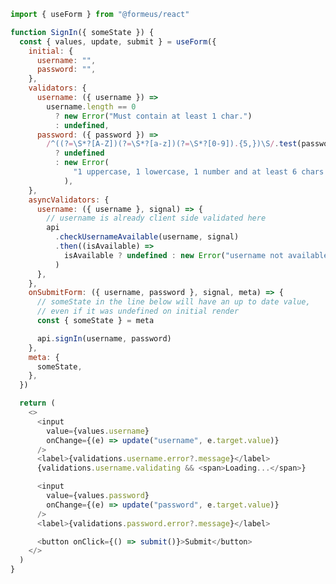 ```js showLineNumbers copy
import { useForm } from "@formeus/react"

function SignIn({ someState }) {
  const { values, update, submit } = useForm({
    initial: {
      username: "",
      password: "",
    },
    validators: {
      username: ({ username }) =>
        username.length == 0
          ? new Error("Must contain at least 1 char.")
          : undefined,
      password: ({ password }) =>
        /^((?=\S*?[A-Z])(?=\S*?[a-z])(?=\S*?[0-9]).{5,})\S/.test(password)
          ? undefined
          : new Error(
              "1 uppercase, 1 lowercase, 1 number and at least 6 chars."
            ),
    },
    asyncValidators: {
      username: ({ username }, signal) => {
        // username is already client side validated here
        api
          .checkUsernameAvailable(username, signal)
          .then((isAvailable) =>
            isAvailable ? undefined : new Error("username not available")
          )
      },
    },
    onSubmitForm: ({ username, password }, signal, meta) => {
      // someState in the line below will have an up to date value,
      // even if it was undefined on initial render
      const { someState } = meta

      api.signIn(username, password)
    },
    meta: {
      someState,
    },
  })

  return (
    <>
      <input
        value={values.username}
        onChange={(e) => update("username", e.target.value)}
      />
      <label>{validations.username.error?.message}</label>
      {validations.username.validating && <span>Loading...</span>}

      <input
        value={values.password}
        onChange={(e) => update("password", e.target.value)}
      />
      <label>{validations.password.error?.message}</label>

      <button onClick={() => submit()}>Submit</button>
    </>
  )
}
```
